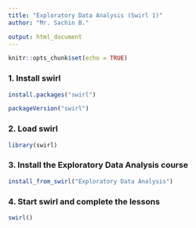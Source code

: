 ```yaml
---
title: "Exploratory Data Analysis (Swirl 1)"
author: "Mr. Sachin B."

output: html_document
---
```


```r
knitr::opts_chunk$set(echo = TRUE)
```

### 1. Install swirl

```r
install.packages("swirl")
```

```r
packageVersion("swirl")
```

### 2. Load swirl

```r
library(swirl)
```

### 3. Install the Exploratory Data Analysis course

```r
install_from_swirl("Exploratory Data Analysis")
```

### 4. Start swirl and complete the lessons

```r
swirl()
```
